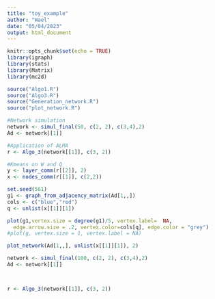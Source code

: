 ```yaml
---
title: "toy_example"
author: "Wael"
date: "05/04/2023"
output: html_document
---
```


```r
knitr::opts_chunk$set(echo = TRUE)
library(igraph)
library(stats)
library(Matrix)
library(mc2d)
```


```r
source("Algo1.R")
source("Algo3.R")
source("Generation_network.R")
source("plot_network.R")
```

```r
#Network simulation
network <- simul_final(50, c(2, 2), c(3,4),2)
Ad <- network[[1]]

#Application of ALMA
r <- Algo_3(network[[1]], c(3, 2))

#Kmeans on W and Q
y <- layer_comm(r[[2]], 2)
x <- nodes_comm(r[[1]], c(2,2))
```

```r
set.seed(561)
g1 <- graph_from_adjacency_matrix(Ad[1,,])
cols <- c("blue","red")
q <- unlist(x[[1]][1])

plot(g1,vertex.size = degree(g1)/5, vertex.label=  NA,
  edge.arrow.size = .2, vertex.color=cols[q], edge.color = "grey")
#plot(g, vertex.size = 1, vertex.label = NA)
```
```r
plot_network(Ad[1,,], unlist(x[[1]][1]), 2)
```
```r
network <- simul_final(100, c(2, 2), c(3,4),2)
Ad <- network[[1]]



r <- Algo_3(network[[1]], c(3, 2))
```





